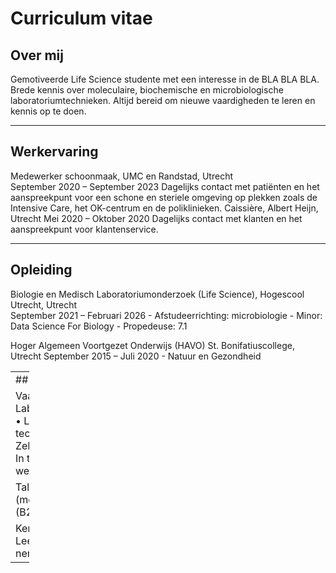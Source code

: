 # Curriculum vitae

## Over mij

Gemotiveerde Life Science studente met een interesse in de BLA BLA BLA.
Brede kennis over moleculaire, biochemische en microbiologische laboratoriumtechnieken.
Altijd bereid om nieuwe vaardigheden te leren en kennis op te doen.

---

## Werkervaring

Medewerker schoonmaak, UMC en Randstad, Utrecht 		          
September 2020 – September 2023
Dagelijks contact met patiënten en het aanspreekpunt voor een schone en steriele omgeving op plekken zoals de Intensive Care, het OK-centrum en de poliklinieken.
Caissière, Albert Heijn, Utrecht
Mei 2020 – Oktober 2020
Dagelijks contact met klanten en het aanspreekpunt voor klantenservice. 

---

## Opleiding
Biologie en Medisch Laboratoriumonderzoek (Life Science), Hogescool Utrecht, Utrecht 		          
September 2021 – Februari 2026
-	Afstudeerrichting: microbiologie
- Minor: Data Science For Biology
-	Propedeuse: 7.1

Hoger Algemeen Voortgezet Onderwijs (HAVO)
St. Bonifatiuscollege, Utrecht
September 2015 – Juli 2020
-	Natuur en Gezondheid

---
## Overig

Vaardigheden
•	Laboratoriumveiligheid
•	Laboratorium technieken
•	Zelfstandig werken
•	In teamverband werken

Talen
•	Nederlands (moedertaal)
•	Engels (B2 niveau)

Kenmerken
•	IJverig
•	Leergierig
•	Initiatief nemend
•	Secuur
---

